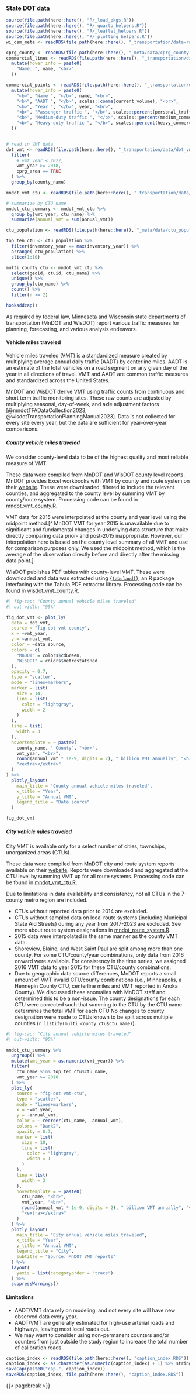 ### State DOT data

```r
source(file.path(here::here(), "R/_load_pkgs.R"))
source(file.path(here::here(), "R/_quarto_helpers.R"))
source(file.path(here::here(), "R/_leaflet_helpers.R"))
source(file.path(here::here(), "R/_plotting_helpers.R"))
wi_osm_meta <- readRDS(file.path(here::here(), "_transportation/data-raw/wisdot/wi_osm_meta.RDS"))

cprg_county <- readRDS(file.path(here::here(), "_meta/data/cprg_county.RDS"))
commercial_lines <- readRDS(file.path(here::here(), "_transportation/data/commercial_calibration_lines.RDS")) %>%
  mutate(hover_info = paste0(
    "Name: ", name, "<br>"
  ))

commercial_points <- readRDS(file.path(here::here(), "_transportation/data/commercial_calibration_points.RDS")) %>%
  mutate(hover_info = paste0(
    "<b>", "Name ", "</b>", name, "<br>",
    "<b>", "AADT ", "</b>", scales::comma(current_volume), "<br>",
    "<b>", "Year ", "</b>", year, "<br>",
    "<b>", "Passenger traffic ", "</b>", scales::percent(personal_traffic_ratio, accuracy = 1), "<br>",
    "<b>", "Medium-duty traffic ", "</b>", scales::percent(medium_commercial_ratio, accuracy = 1), "<br>",
    "<b>", "Heavy-duty traffic ", "</b>", scales::percent(heavy_commercial_ratio, accuracy = 1), "<br>"
  ))


# read in VMT data
dot_vmt <- readRDS(file.path(here::here(), "_transportation/data/dot_vmt.RDS")) %>%
  filter(
    # vmt_year < 2022,
    vmt_year >= 2018,
    cprg_area == TRUE
  ) %>%
  group_by(county_name)

mndot_vmt_ctu <- readRDS(file.path(here::here(), "_transportation/data/mndot_vmt_ctu.RDS"))

# summarize by CTU name
mndot_ctu_summary <- mndot_vmt_ctu %>%
  group_by(vmt_year, ctu_name) %>%
  summarize(annual_vmt = sum(annual_vmt))

ctu_population <- readRDS(file.path(here::here(), "_meta/data/ctu_population.RDS"))

top_ten_ctu <- ctu_population %>%
  filter(inventory_year == max(inventory_year)) %>%
  arrange(-ctu_population) %>%
  slice(1:10)

multi_county_ctu <- mndot_vmt_ctu %>%
  select(geoid, ctuid, ctu_name) %>%
  unique() %>%
  group_by(ctu_name) %>%
  count() %>%
  filter(n >= 2)

hookaddcap()
```

As required by federal law, Minnesota and Wisconsin state departments of transportation (MnDOT and WisDOT) report various traffic measures for planning, forecasting, and various analysis endeavors.

#### Vehicle miles traveled

Vehicle miles traveled (VMT) is a standardized measure created by multiplying average annual daily traffic (AADT) by centerline miles. AADT is an estimate of the total vehicles on a road segment on any given day of the year in all directions of travel. VMT and AADT are common traffic measures and standardized across the United States. 

MnDOT and WisDOT derive VMT using traffic counts from continuous and short term traffic monitoring sites. These raw counts are adjusted by multiplying seasonal, day-of-week, and axle adjustment factors [@mndotTFADataCollection2023, @wisdotTransportationPlanningManual2023]. Data is not collected for every site every year, but the data are sufficient for year-over-year comparisons. 

##### County vehicle miles traveled

We consider county-level data to be of the highest quality and most reliable measure of VMT.

These data were compiled from MnDOT and WisDOT county level reports. MnDOT provides Excel workbooks with VMT by county and route system on their [website](https://www.dot.state.mn.us/roadway/data/data-products.html). These were downloaded, filtered to include the relevant counties, and aggregated to the county level by summing VMT by county/route system. Processing code can be found in [mndot_vmt_county.R](data-raw/mndot_vmt_county.R). 

VMT data for 2015 were interpolated at the county and year level using the midpoint method.[^ MnDOT VMT for year 2015 is unavailable due to significant and fundamental changes in underlying data structure that make directly comparing data prior- and post-2015 inappropriate. However, our interpolation here is based on the county level summary of all VMT and use for comparison purposes only. We used the midpoint method, which is the average of the observation directly before and directly after the missing data point.]

WisDOT publishes PDF tables with county-level VMT. These were downloaded and data was extracted using [`{tabulapdf}`](https://docs.ropensci.org/tabulapdf/), an R package interfacing with the Tabula PDF extractor library. Processing code can be found in [wisdot_vmt_county.R](data-raw/wisdot_vmt_county.R). 

```r
#| fig-cap: "County annual vehicle miles traveled"
#| out-width: "95%"

fig_dot_vmt <- plot_ly(
  data = dot_vmt,
  source = "fig-dot-vmt-county",
  x = ~vmt_year,
  y = ~annual_vmt,
  color = ~data_source,
  colors = c(
    "MnDOT" = colors$cdGreen,
    "WisDOT" = colors$metrostatsRed
  ),
  opacity = 0.7,
  type = "scatter",
  mode = "lines+markers",
  marker = list(
    size = 14,
    line = list(
      color = "lightgray",
      width = 2
    )
  ),
  line = list(
    width = 3
  ),
  hovertemplate = ~ paste0(
    county_name, " County", "<br>",
    vmt_year, "<br>",
    round(annual_vmt * 1e-9, digits = 2), " billion VMT annually", "<br>",
    "<extra></extra>"
  )
) %>%
  plotly_layout(
    main_title = "County annual vehicle miles traveled",
    x_title = "Year",
    y_title = "Annual VMT",
    legend_title = "Data source"
  )

fig_dot_vmt
```

##### City vehicle miles traveled

City VMT is available only for a select number of cities, townships, unorganized areas (CTUs). 

These data were compiled from MnDOT city and route system reports available on their [website](https://www.dot.state.mn.us/roadway/data/data-products.html). Reports were downloaded and aggregated at the CTU level by summing VMT up for all route systems. Processing code can be found in [mndot_vmt_ctu.R](data-raw/mndot_vmt_ctu.R). 

Due to limitations in data availability and consistency, not all CTUs in the 7-county metro region are included. 

- CTUs without reported data prior to 2014 are excluded.
- CTUs without sampled data on local route systems (including Municipal State Aid Streets) during any year from 2017-2023 are excluded. See more about route system designations in [mndot_route_system.R](data-raw/mndot_route_system.R).
- 2015 data were interpolated in the same manner as the county VMT data. 
- Shoreview, Blaine, and West Saint Paul are split among more than one county. For some CTU/county/year combinations, only data from 2016 onward were available. For consistency in the time series, we assigned 2016 VMT data to year 2015 for these CTU/county combinations.
- Due to geographic data source differences, MnDOT reports a small amount of VMT invalid CTU/county combinations (i.e., Minneapolis, a Hennepin County CTU, centerline miles and VMT reported in Anoka County). We discussed these anomalies with MnDOT staff and determined this to be a non-issue. The county designations for each CTU were corrected such that summing to the CTU by the CTU name determines the total VMT for each CTU No changes to county designation were made to CTUs known to be split across multiple counties (`r listify(multi_county_ctu$ctu_name)`). 

```r
#| fig-cap: "City annual vehicle miles traveled"
#| out-width: "95%"

mndot_ctu_summary %>%
  ungroup() %>%
  mutate(vmt_year = as.numeric(vmt_year)) %>%
  filter(
    ctu_name %in% top_ten_ctu$ctu_name,
    vmt_year >= 2018
  ) %>%
  plot_ly(
    source = "fig-dot-vmt-ctu",
    type = "scatter",
    mode = "lines+markers",
    x = ~vmt_year,
    y = ~annual_vmt,
    color = ~ reorder(ctu_name, -annual_vmt),
    colors = "Dark2",
    opacity = 0.7,
    marker = list(
      size = 10,
      line = list(
        color = "lightgray",
        width = 1
      )
    ),
    line = list(
      width = 3
    ),
    hovertemplate = ~ paste0(
      ctu_name, "<br>",
      vmt_year, "<br>",
      round(annual_vmt * 1e-9, digits = 2), " billion VMT annually", "<br>",
      "<extra></extra>"
    )
  ) %>%
  plotly_layout(
    main_title = "City annual vehicle miles traveled",
    x_title = "Year",
    y_title = "Annual VMT",
    legend_title = "City",
    subtitle = "Source: MnDOT VMT reports"
  ) %>%
  layout(
    yaxis = list(categoryorder = "trace")
  ) %>%
  suppressWarnings()
```

<!-- ### Vehicle distribution by weight {#sec-vehicle-weight-dist} -->

<!-- To calibrate the generalized StreetLight Index to get commercial vehicle counts, we created a set of spatial lines (roads) to calibrate StreetLight's metrics. For each calibration road, we found the proportion of passenger, medium-, and heavy-duty vehicles in the most recently available year, up to 2021.  -->

<!-- State DOTs operate vehicle classification stations, which provide both the volume of traffic on a given road segment and, for some locations, the breakdown of volume by vehicle type. We obtained this breakdown using data from MnDOT [@mndotYearlyVolumeTrends2021] and WisDOT [@wisdotWisconsinVehicleClassification2020] reporting websites.  -->

<!-- MnDOT provides AADT road segments, which align with station identification numbers. Wisconsin does not readily supply AADT road segment data, so as suggested by the Wisconsin cartographers office [@statecartographersofficeWisconsinRoadData2021] we pulled OpenStreetMaps road data (OSM version `r wi_osm_meta$OSM_version`).  -->

<!-- Then, we selected only the stations within the study area with observations in the last five years (2017-2021). Finally, we joined this data with AADT [@mndotVMTRouteSystem2021, @wisdotWisconsinVehicleMiles2021] road segments by station ID. The road segments sampled include multiple road functional classes and segments in all counties. All traffic sensor stations pulled were permanent, continuous monitoring sites. Data were cross-validated by verifying AADT and weight distribution fields on [MnDOT](https://mndot.maps.arcgis.com/apps/webappviewer/index.html?id=7b3be07daed84e7fa170a91059ce63bb) and [WisDOT](https://wisdot.maps.arcgis.com/apps/webappviewer/index.html?id=2e12a4f051de4ea9bc865ec6393731f8) traffic mapping applications.  -->

<!-- Data were processed in R scripts: [wisdot_stations.R](data-raw/wisdot_stations.R), [mndot_extract_yearly_volume_trends.R](data-raw/mndot_extract_yearly_volume_trends.R),  [mndot_stations.R](data-raw/mndot_stations.R), [stl_calibration_lines_points.R](data-raw/stl_calibration_lines_points.R).   -->

<!-- ```{r fig-map-calibration-set} -->
<!-- #| fig-cap: "StreetLight calibration locations and values" -->
<!-- #| out-width: "95%" -->
<!-- #| out-height: "500px" -->


<!-- bound_box <- st_bbox(commercial_lines) %>% -->
<!--   unlist() -->

<!-- fig_map_calibration_set <- -->
<!--   council_leaflet() %>% -->
<!--   addPolygons( -->
<!--     data = cprg_county %>% -->
<!--       sf::st_transform(4326), -->
<!--     fill = FALSE, -->
<!--     color = "gray", -->
<!--     popup = cprg_county$NAMELSAD, -->
<!--     group = "County outlines" -->
<!--   ) %>% -->
<!--   addPolylines( -->
<!--     data = commercial_lines, -->
<!--     weight = 6, -->
<!--     color = "black", -->
<!--     popup = commercial_lines$hover_info, -->
<!--     group = "Road segments" -->
<!--   ) %>% -->
<!--   addCircleMarkers( -->
<!--     data = commercial_points, -->
<!--     popup = commercial_points$hover_info, -->
<!--     fillColor = colors$councilBlue, -->
<!--     radius = 10, -->
<!--     group = "Stations" -->
<!--   ) %>% -->
<!--   leaflet::addLayersControl( -->
<!--     overlayGroups = c( -->
<!--       "County outlines", -->
<!--       "Stations", -->
<!--       "Road segments" -->
<!--     ) -->
<!--   ) %>% -->
<!--   fitBounds( -->
<!--     lng1 = bound_box[[1]], -->
<!--     lng2 = bound_box[[3]], -->
<!--     lat1 = bound_box[[2]], -->
<!--     lat2 = bound_box[[4]] -->
<!--   ) -->

<!-- fig_map_calibration_set -->
<!-- ``` -->

<!-- Only `r nrow(commercial_points)` calibration roads were used for this inventory due to data availability constraints.  -->

<!-- ```{r fig-vehicle-weight-distribution} -->
<!-- #| fig-cap: "Vehicle weight distribution at calibration points" -->
<!-- #| out-width: "95%" -->
<!-- calibration_long <- commercial_points %>% -->
<!--   arrange(-heavy_commercial_ratio) %>% -->
<!--   select( -->
<!--     name, -->
<!--     year, -->
<!--     personal_traffic_ratio, -->
<!--     medium_commercial_ratio, -->
<!--     heavy_commercial_ratio -->
<!--   ) %>% -->
<!--   sf::st_drop_geometry() %>% -->
<!--   tidyr::pivot_longer( -->
<!--     cols = c( -->
<!--       personal_traffic_ratio, -->
<!--       medium_commercial_ratio, -->
<!--       heavy_commercial_ratio -->
<!--     ), -->
<!--     names_to = "vehicle_weight" -->
<!--   ) %>% -->
<!--   mutate( -->
<!--     vehicle_weight = -->
<!--       case_when( -->
<!--         vehicle_weight == "personal_traffic_ratio" ~ "Passenger", -->
<!--         vehicle_weight == "medium_commercial_ratio" ~ "Medium-duty", -->
<!--         vehicle_weight == "heavy_commercial_ratio" ~ "Heavy-duty", -->
<!--       ) -->
<!--   ) -->

<!-- fig_vehicle_weight_distribution <- plot_ly( -->
<!--   data = calibration_long, -->
<!--   source = "fig-vehicle-weight-distribution", -->
<!--   type = "bar", -->
<!--   x = ~name, -->
<!--   y = ~value, -->
<!--   color = ~vehicle_weight, -->
<!--   colors = unlist(vehicle_weight_colors), -->
<!--   hoverinfo = "text", -->
<!--   hovertemplate = ~ paste0( -->
<!--     "Name: ", name, "<br>", -->
<!--     "Year: ", year, "<br>", -->
<!--     scales::percent(value, accuracy = 1), " ", vehicle_weight, "<br>", -->
<!--     "<extra></extra>" -->
<!--   ) -->
<!-- ) %>% -->
<!--   plotly_layout( -->
<!--     main_title = "Vehicle weight distribution", -->
<!--     subtitle = "Select locations used for calibration", -->
<!--     y_title = "Proportion of all traffic", -->
<!--     x_title = "Calibration zone", -->
<!--     legend_title = "Vehicle weight" -->
<!--   ) %>% -->
<!--   layout( -->
<!--     barmode = "stack", -->
<!--     xaxis = list( -->
<!--       rangemode = "normal", -->
<!--       ticktext = "" -->
<!--     ), -->
<!--     yaxis = list( -->
<!--       tickformat = "1%" -->
<!--     ) -->
<!--   ) -->

<!-- fig_vehicle_weight_distribution -->
<!-- ``` -->


#### Limitations

- AADT/VMT data rely on modeling, and not every site will have new observed data every year. 
- AADT/VMT are generally estimated for high-use arterial roads and highways, leaving most local roads out.
- We may want to consider using non-permanent counters and/or counters from just outside the study region to increase the total number of calibration roads. 


<!-- ### Data dictionaries -->

<!-- ```{r tbl-dot-vmt-meta} -->
<!-- #| tbl-cap: "County vehicle miles traveled metadata" -->
<!-- #| out-width: "95%" -->
<!-- dot_vmt_meta <- readRDS(file.path(here::here(), "_transportation/data/dot_vmt_meta.RDS")) -->

<!-- dot_vmt_meta %>% -->
<!--   gt() %>% -->
<!--   gt::opt_row_striping() %>% -->
<!--   tab_style( -->
<!--     style = cell_text(weight = "bold"), -->
<!--     locations = cells_column_labels() -->
<!--   ) %>% -->
<!--   gt::as_raw_html() -->
<!-- ``` -->


```r
caption_index <- readRDS(file.path(here::here(), "caption_index.RDS"))
caption_index <- as.character(as.numeric(caption_index) + 1) %>% stringr::str_pad(width = 2, side = "left", pad = "0")
saveCap(paste0("cap-", caption_index))
saveRDS(caption_index, file.path(here::here(), "caption_index.RDS"))
```
{{< pagebreak >}}
